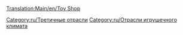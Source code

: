 [[Translation:Main/en/Toy Shop]]
{{ru/Промышленность| Изображение=ToyShop.png
| имя=Магазин игрушек
| Климат=[[Main/en/Климат/Ru#Игрушечный|Игрушечный]]
| Принимает=[[Main/ru/Игрушки|Игрушки]]
| Производит=ничего
| Примечания=Не представлен в других [[Main/ru/Климат|климатах]].
}}

{{ru/Navbox Промышленность}}

[[Category:ru/Третичные отрасли]]
[[Category:ru/Отрасли игрушечного климата]]